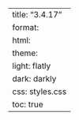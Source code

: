 ---
title: "3.4.17"
format:
    html:
        theme:
            light: flatly
            dark: darkly
        css: styles.css
        toc: true
---
